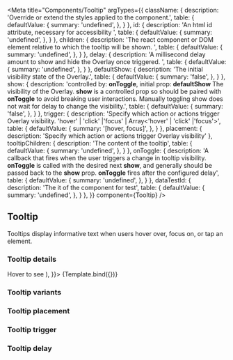 

<Meta
    title="Components/Tooltip"
    argTypes={{
        className: {
            description: 'Override or extend the styles applied to the component.',
            table: {
                defaultValue: {
                    summary: 'undefined',
                },
            }
        },
        id: {
            description: 'An html id attribute, necessary for accessibility ',
            table: {
                defaultValue: {
                    summary: 'undefined',
                },
            }
        },
        children: {
            description: 'The react component or DOM element relative to which the tooltip will be shown. ',
            table: {
                defaultValue: {
                    summary: 'undefined',
                },
            }
        },
        delay: {
            description: 'A millisecond delay amount to show and hide the Overlay once triggered. ',
            table: {
                defaultValue: {
                    summary: 'undefined',
                },
            }
        },
        defaultShow: {
            description: 'The initial visibility state of the Overlay.',
            table: {
                defaultValue: {
                    summary: 'false',
                },
            }
        },
        show: {
            description: 'controlled by: <b>onToggle</b>, initial prop: <b>defaultShow</b> The visibility of the Overlay. <b>show</b> is a controlled prop so should be paired with <b>onToggle</b> to avoid breaking user interactions. Manually toggling show does not wait for delay to change the visibility.',
            table: {
                defaultValue: {
                    summary: 'false',
                },
            }
        },
        trigger: {
            description: 'Specify which action or actions trigger Overlay visibility. \'hover\' | \'click\' |\'focus\' | Array<\'hover\' | \'click\' |\'focus\'>',
            table: {
                defaultValue: {
                    summary: '[hover, focus]',
                },
            }
        },
        placement: {
            description: 'Specify which action or actions trigger Overlay visibility'
        },
        tooltipChildren: {
            description: 'The content of the tooltip',
            table: {
                defaultValue: {
                    summary: 'undefined',
                },
            }
        },
        onToggle: {
            description: 'A callback that fires when the user triggers a change in tooltip visibility. <b>onToggle</b> is called with the desired next <b>show</b>, and generally should be passed back to the <b>show</b> prop. <b>onToggle</b> fires after the configured delay',
            table: {
                defaultValue: {
                    summary: 'undefined',
                },
            }
        },
        dataTestId: {
            description: 'The it of the component for test',
            table: {
                defaultValue: {
                    summary: 'undefined',
                },
            }
        },
    }}
    component={Tooltip}
/>


## Tooltip

Tooltips display informative text when users hover over, focus on, or tap an element.

### Tooltip details
<Canvas>
    <Story
        name="Demo"
        args={{
            id: 'demo-tooltip',
            variant: 'default',
            tooltipChildren: 'demo tooltip',
            className: 'c-demo-tooltip',
            delay: { show: 100, hide: 1000 },
            defaultShow: false,
            dataTestId: 'demo-tooltip-id',
            trigger: 'hover',
            children: (
                <Lozenge type="default" size="lg">
                    Hover to see
                </Lozenge>
            ),
        }}>
        {Template.bind({})}
    </Story>
</Canvas>

<ArgsTable story="Demo" />

### Tooltip variants

<Canvas>
    <Story id='components-tooltip--default' />
    <Story id='components-tooltip--success' />
    <Story id='components-tooltip--warning' />
    <Story id='components-tooltip--error' />
    <Story id='components-tooltip--info' />
</Canvas>

### Tooltip placement

<Canvas>
    <div style={{ marginLeft: '-150px'}}>
        <Story id='components-tooltip--left' />
    </div>
    <Story id='components-tooltip--regular' />
    <div style={{ marginTop: '-50px'}}>
        <Story id='components-tooltip--top' />
    </div>
    <Story id='components-tooltip--right' />
    <Story id='components-tooltip--bottom' />
</Canvas>


### Tooltip trigger

<Canvas>
    <Story id='components-tooltip--hover' />
    <Story id='components-tooltip--focus' />
    <Story id='components-tooltip--click' />
</Canvas>

### Tooltip delay

<Canvas>
    <Story id='components-tooltip--show-delay-1000-ms' />
    <Story id='components-tooltip--hide-delay-2000-ms' />
</Canvas>

